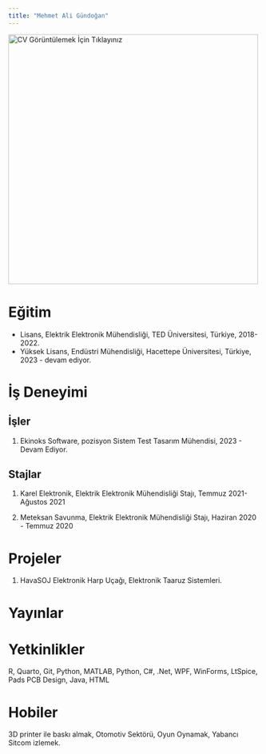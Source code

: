 ```yaml
---
title: "Mehmet Ali Gündoğan"
---
```


[![CV Görüntülemek İçin Tıklayınız](/assets/images/mehmet_ali_gundogan.jpg){fig-align="center" width="500"}](/assets/CV's/Mehmet%20Ali%20Gündoğan%20-%20CV%20.pdf)

# Eğitim

-   Lisans, Elektrik Elektronik Mühendisliği, TED Üniversitesi, Türkiye, 2018- 2022.
-   Yüksek Lisans, Endüstri Mühendisliği, Hacettepe Üniversitesi, Türkiye, 2023 - devam ediyor.

# İş Deneyimi

## İşler

1.  Ekinoks Software, pozisyon Sistem Test Tasarım Mühendisi, 2023 - Devam Ediyor.

## Stajlar

1.  Karel Elektronik, Elektrik Elektronik Mühendisliği Stajı, Temmuz 2021- Ağustos 2021

2.  Meteksan Savunma, Elektrik Elektronik Mühendisliği Stajı, Haziran 2020 - Temmuz 2020

# Projeler

1.  HavaSOJ Elektronik Harp Uçağı, Elektronik Taaruz Sistemleri.

# Yayınlar

# Yetkinlikler

R, Quarto, Git, Python, MATLAB, Python, C#, .Net, WPF, WinForms, LtSpice, Pads PCB Design, Java, HTML

# Hobiler

3D printer ile baskı almak, Otomotiv Sektörü, Oyun Oynamak, Yabancı Sitcom izlemek.
